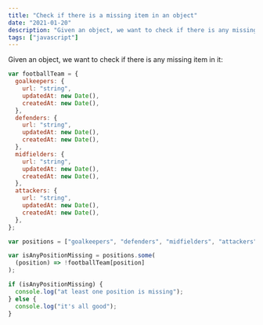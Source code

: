 ```yaml
---
title: "Check if there is a missing item in an object"
date: "2021-01-20"
description: "Given an object, we want to check if there is any missing item in it using JavaScript."
tags: ["javascript"]
---
```


Given an object, we want to check if there is any missing item in it:

```js title="Console"
var footballTeam = {
  goalkeepers: {
    url: "string",
    updatedAt: new Date(),
    createdAt: new Date(),
  },
  defenders: {
    url: "string",
    updatedAt: new Date(),
    createdAt: new Date(),
  },
  midfielders: {
    url: "string",
    updatedAt: new Date(),
    createdAt: new Date(),
  },
  attackers: {
    url: "string",
    updatedAt: new Date(),
    createdAt: new Date(),
  },
};

var positions = ["goalkeepers", "defenders", "midfielders", "attackers"];

var isAnyPositionMissing = positions.some(
  (position) => !footballTeam[position]
);

if (isAnyPositionMissing) {
  console.log("at least one position is missing");
} else {
  console.log("it's all good");
}
```
